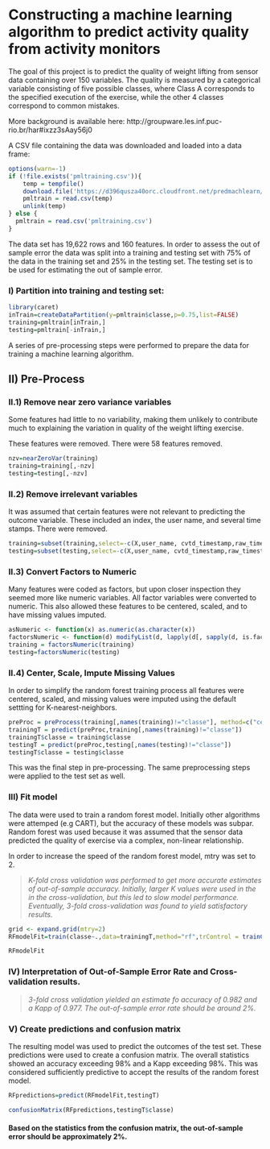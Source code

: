 # Constructing a machine learning algorithm to predict activity quality from activity monitors

The goal of this project is to predict the quality of weight lifting from sensor data containing over 150 variables.  The quality is measured by a categorical variable consisting of five possible classes, where Class A corresponds to the specified execution of the exercise, while the other 4 classes correspond to common mistakes.

More background is available here: http://groupware.les.inf.puc-rio.br/har#ixzz3sAay56j0


A CSV file containing the data was downloaded and loaded into a data frame:

```r
options(warn=-1)
if (!file.exists('pmltraining.csv')){
    temp = tempfile()
    download.file('https://d396qusza40orc.cloudfront.net/predmachlearn/pml-training.csv', temp, method='curl')
    pmltrain = read.csv(temp)
    unlink(temp)
} else {
  pmltrain = read.csv('pmltraining.csv')
}
```

The data set has 19,622 rows and 160 features.  In order to assess the out of sample error the data was split into a training and testing set with 75% of the data in the training set and 25% in the testing set.  The testing set is to be used for estimating the out of sample error.

### I) Partition into training and testing set:
```r
library(caret)
inTrain=createDataPartition(y=pmltrain$classe,p=0.75,list=FALSE)
training=pmltrain[inTrain,]
testing=pmltrain[-inTrain,]
```

A series of pre-processing steps were performed to prepare the data for training a machine learning algorithm.

## II) Pre-Process
### II.1) Remove near zero variance variables
Some features had little to no variability, making them unlikely to contribute much to explaining the variation in quality of the weight lifting exercise.

These features were removed.  There were 58 features removed.
```r
nzv=nearZeroVar(training)
training=training[,-nzv]
testing=testing[,-nzv]
```

### II.2) Remove irrelevant variables
It was assumed that certain features were not relevant to predicting the outcome variable.  These included an index, the user name, and several time stamps.  There were removed.

```r
training=subset(training,select=-c(X,user_name, cvtd_timestamp,raw_timestamp_part_1,raw_timestamp_part_2))
testing=subset(testing,select=-c(X,user_name, cvtd_timestamp,raw_timestamp_part_1,raw_timestamp_part_2))
```

### II.3) Convert Factors to Numeric
Many features were coded as factors, but upon closer inspection they seemed more like numeric variables.  All factor variables were converted to numeric.  This also allowed these features to be centered, scaled, and to have missing values imputed.
```r
asNumeric <- function(x) as.numeric(as.character(x))
factorsNumeric <- function(d) modifyList(d, lapply(d[, sapply(d, is.factor)], asNumeric))
training = factorsNumeric(training)
testing=factorsNumeric(testing)
```

### II.4) Center, Scale, Impute Missing Values
In order to simplify the random forest training process all features were centered, scaled, and missing values were imputed using the default settting for K-nearest-neighbors.
```r
preProc = preProcess(training[,names(training)!="classe"], method=c("center","scale","knnImpute"))
trainingT = predict(preProc,training[,names(training)!="classe"])
trainingT$classe = training$classe
testingT = predict(preProc,testing[,names(testing)!="classe"])
testingT$classe = testing$classe
```
This was the final step in pre-processing.  The same preprocessing steps were applied to the test set as well.



### III) Fit model
The data were used to train a random forest model.  Initially other algorithms were attemped (e.g CART), but the accuracy of these models was subpar.  Random forest was used because it was assumed that the sensor data predicted the quality of exercise via a complex, non-linear relationship.  

In order to increase the speed of the random forest model, mtry was set to 2. 

> *K-fold cross validation was performed to get more accurate estimates of out-of-sample accuracy.  Initially, larger K values were used in the in the cross-validation, but this led to slow model performance.  Eventually, 3-fold cross-validation was found to yield satisfactory results.*
```r
grid <- expand.grid(mtry=2)
RFmodelFit=train(classe~.,data=trainingT,method="rf",trControl = trainControl(method = "cv", number = 3),tuneGrid=grid)

RFmodelFit
```

### IV) Interpretation of Out-of-Sample Error Rate and Cross-validation results.

> *3-fold cross validation yielded an estimate fo accuracy of 0.982 and a Kapp of 0.977.  The out-of-sample error rate should be around 2%.*

### V) Create predictions and confusion matrix

The resulting model was used to predict the outcomes of the test set.  These predictions were used to create a confusion matrix.  The overall statistics showed an accuracy exceeding 98% and a Kapp exceeding 98%.  This was considered sufficiently predictive to accept the results of the random forest model.

```r
RFpredictions=predict(RFmodelFit,testingT)

confusionMatrix(RFpredictions,testingT$classe)
```

#### Based on the statistics from the confusion matrix, the out-of-sample error should be approximately 2%.
